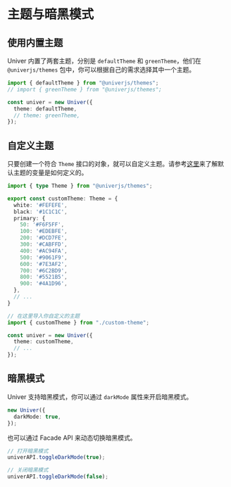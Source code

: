 
# 主题与暗黑模式

## 使用内置主题

Univer 内置了两套主题，分别是 `defaultTheme` 和 `greenTheme`，他们在 `@univerjs/themes` 包中，你可以根据自己的需求选择其中一个主题。

```typescript
import { defaultTheme } from "@univerjs/themes";
// import { greenTheme } from "@univerjs/themes";

const univer = new Univer({
  theme: defaultTheme,
  // theme: greenTheme,
});
```

## 自定义主题

只要创建一个符合 `Theme` 接口的对象，就可以自定义主题。请参考[这里](https://github.com/dream-num/univer/blob/dev/packages/themes/src/default.ts)来了解默认主题的变量是如何定义的。

```typescript filename="custom-theme.ts"
import { type Theme } from "@univerjs/themes";

export const customTheme: Theme = {
  white: '#FEFEFE',
  black: '#1C1C1C',
  primary: {
    50: '#F6F5FF',
    100: '#EDEBFE',
    200: '#DCD7FE',
    300: '#CABFFD',
    400: '#AC94FA',
    500: '#9061F9',
    600: '#7E3AF2',
    700: '#6C2BD9',
    800: '#5521B5',
    900: '#4A1D96',
  },
  // ...
}
```

```typescript
// 在这里导入你自定义的主题
import { customTheme } from "./custom-theme";

const univer = new Univer({
  theme: customTheme,
  // ...
});
```

## 暗黑模式 <VersionBadge version="0.8.0+" />

Univer 支持暗黑模式，你可以通过 `darkMode` 属性来开启暗黑模式。

```typescript
new Univer({
  darkMode: true,
});
```

也可以通过 Facade API 来动态切换暗黑模式。

```typescript
// 打开暗黑模式
univerAPI.toggleDarkMode(true);

// 关闭暗黑模式
univerAPI.toggleDarkMode(false);
```

